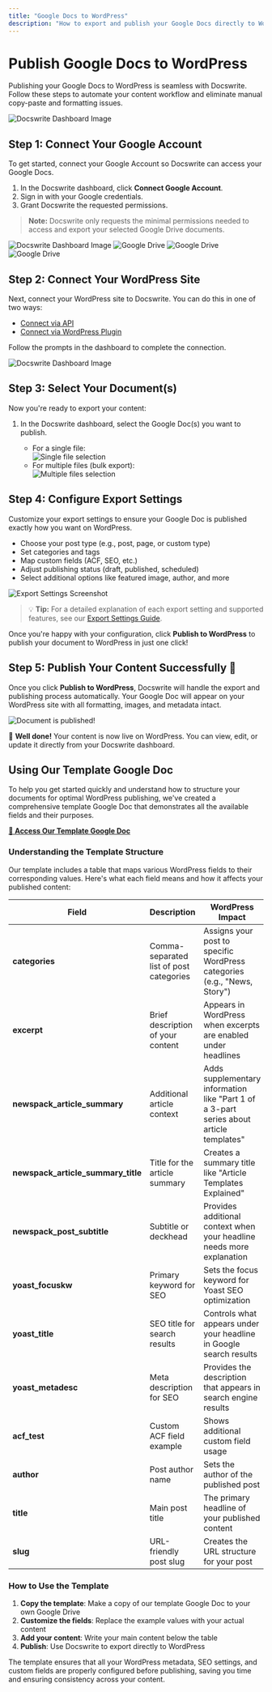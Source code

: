 ```yaml
---
title: "Google Docs to WordPress"
description: "How to export and publish your Google Docs directly to WordPress using Docswrite."
---
```


# Publish Google Docs to WordPress

Publishing your Google Docs to WordPress is seamless with Docswrite. Follow these steps to automate your content workflow and eliminate manual copy-paste and formatting issues.

![Docswrite Dashboard Image](/images/new/dashboard/home.png)

## Step 1: Connect Your Google Account

To get started, connect your Google Account so Docswrite can access your Google Docs.

1. In the Docswrite dashboard, click **Connect Google Account**.
2. Sign in with your Google credentials.
3. Grant Docswrite the requested permissions.

> **Note:** Docswrite only requests the minimal permissions needed to access and export your selected Google Drive documents.

![Docswrite Dashboard Image](/images/new/dashboard/google-drive.png)
![Google Drive](/images/new/dashboard/google-drive-1.png)
![Google Drive](/images/new/dashboard/google-drive-2.png)
![Google Drive](/images/new/dashboard/google-drive-3.png)

## Step 2: Connect Your WordPress Site

Next, connect your WordPress site to Docswrite. You can do this in one of two ways:

- [Connect via API](/integrations/wordpress/api)
- [Connect via WordPress Plugin](/integrations/wordpress/plugin)

Follow the prompts in the dashboard to complete the connection.

![Docswrite Dashboard Image](/images/new/dashboard/after-connection.png)

## Step 3: Select Your Document(s)

Now you're ready to export your content:

1. In the Docswrite dashboard, select the Google Doc(s) you want to publish.

   - For a single file:  
     ![Single file selection](/images/new/dashboard/select-file-widget.png)
   - For multiple files (bulk export):  
     ![Multiple files selection](/images/new/dashboard/select-files-widget.png)

## Step 4: Configure Export Settings

Customize your export settings to ensure your Google Doc is published exactly how you want on WordPress.

- Choose your post type (e.g., post, page, or custom type)
- Set categories and tags
- Map custom fields (ACF, SEO, etc.)
- Adjust publishing status (draft, published, scheduled)
- Select additional options like featured image, author, and more

![Export Settings Screenshot](/images/new/dashboard/export-google-doc.png)

> 💡 **Tip:** For a detailed explanation of each export setting and supported features, see our [Export Settings Guide](/guides/export-settings).

Once you're happy with your configuration, click **Publish to WordPress** to publish your document to WordPress in just one click!

## Step 5: Publish Your Content Successfully 🎉

Once you click **Publish to WordPress**, Docswrite will handle the export and publishing process automatically. Your Google Doc will appear on your WordPress site with all formatting, images, and metadata intact.

![Document is published!](/images/new/dashboard/publish-doc.png)

🎉 **Well done!** Your content is now live on WordPress. You can view, edit, or update it directly from your Docswrite dashboard.

## Using Our Template Google Doc

To help you get started quickly and understand how to structure your documents for optimal WordPress publishing, we've created a comprehensive template Google Doc that demonstrates all the available fields and their purposes.

**[📄 Access Our Template Google Doc](https://docs.google.com/document/d/1qXrzl39WJKYt1AnFxq7sOKmlXmdKa8N5Kuk7Al7d5XI/edit?usp=sharing)**

### Understanding the Template Structure

Our template includes a table that maps various WordPress fields to their corresponding values. Here's what each field means and how it affects your published content:

| Field                              | Description                             | WordPress Impact                                                                        |
| ---------------------------------- | --------------------------------------- | --------------------------------------------------------------------------------------- |
| **categories**                     | Comma-separated list of post categories | Assigns your post to specific WordPress categories (e.g., "News, Story")                |
| **excerpt**                        | Brief description of your content       | Appears in WordPress when excerpts are enabled under headlines                          |
| **newspack_article_summary**       | Additional article context              | Adds supplementary information like "Part 1 of a 3-part series about article templates" |
| **newspack_article_summary_title** | Title for the article summary           | Creates a summary title like "Article Templates Explained"                              |
| **newspack_post_subtitle**         | Subtitle or deckhead                    | Provides additional context when your headline needs more explanation                   |
| **yoast_focuskw**                  | Primary keyword for SEO                 | Sets the focus keyword for Yoast SEO optimization                                       |
| **yoast_title**                    | SEO title for search results            | Controls what appears under your headline in Google search results                      |
| **yoast_metadesc**                 | Meta description for SEO                | Provides the description that appears in search engine results                          |
| **acf_test**                       | Custom ACF field example                | Shows additional custom field usage                                                     |
| **author**                         | Post author name                        | Sets the author of the published post                                                   |
| **title**                          | Main post title                         | The primary headline of your published content                                          |
| **slug**                           | URL-friendly post slug                  | Creates the URL structure for your post                                                 |

### How to Use the Template

1. **Copy the template**: Make a copy of our template Google Doc to your own Google Drive
2. **Customize the fields**: Replace the example values with your actual content
3. **Add your content**: Write your main content below the table
4. **Publish**: Use Docswrite to export directly to WordPress

The template ensures that all your WordPress metadata, SEO settings, and custom fields are properly configured before publishing, saving you time and ensuring consistency across your content.
